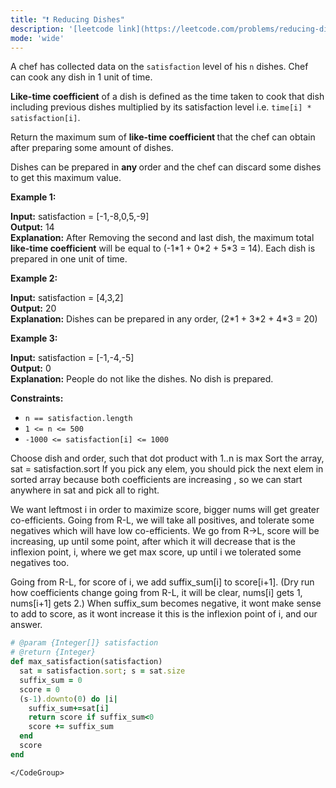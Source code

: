 ```yaml
---
title: "❗️ Reducing Dishes"
description: '[leetcode link](https://leetcode.com/problems/reducing-dishes/description/)'
mode: 'wide'
---
```

<Tabs>
  <Tab title="Question" icon="circle-question" iconType="regular">
    <Card>
      <p>A chef has collected data on the <code>satisfaction</code> level of his <code>n</code> dishes. Chef can cook any dish in 1 unit of time.</p>  <p><strong>Like-time coefficient</strong> of a dish is defined as the time taken to cook that dish including previous dishes multiplied by its satisfaction level i.e. <code>time[i] * satisfaction[i]</code>.</p>  <p>Return the maximum sum of <strong>like-time coefficient </strong>that the chef can obtain after preparing some amount of dishes.</p>  <p>Dishes can be prepared in <strong>any </strong>order and the chef can discard some dishes to get this maximum value.</p>   <p><strong class="example">Example 1:</strong></p>   <strong>Input:</strong> satisfaction = [-1,-8,0,5,-9] <br/> <strong>Output:</strong> 14 <br/> <strong>Explanation:</strong> After Removing the second and last dish, the maximum total <strong>like-time coefficient</strong> will be equal to (-1*1 + 0*2 + 5*3 = 14). Each dish is prepared in one unit of time.  <p><strong class="example">Example 2:</strong></p>   <strong>Input:</strong> satisfaction = [4,3,2] <br/> <strong>Output:</strong> 20 <br/> <strong>Explanation:</strong> Dishes can be prepared in any order, (2*1 + 3*2 + 4*3 = 20)   <p><strong class="example">Example 3:</strong></p>   <strong>Input:</strong> satisfaction = [-1,-4,-5] <br/> <strong>Output:</strong> 0 <br/> <strong>Explanation:</strong> People do not like the dishes. No dish is prepared.    <p><strong>Constraints:</strong></p>  <ul>  <li><code>n == satisfaction.length</code></li>  <li><code>1 &lt;= n &lt;= 500</code></li>  <li><code>-1000 &lt;= satisfaction[i] &lt;= 1000</code></li> </ul> 
    </Card>
  </Tab>
  <Tab title="Solution" icon="lightbulb" iconType="regular" >
    <Card>
      Choose dish and order, such that dot product with 1..n is max
Sort the array, sat = satisfaction.sort
If you pick any elem, you should pick the next elem in sorted array because both coefficients are increasing , so we can start anywhere in sat and pick all to right.

We want leftmost i in order to maximize score, bigger nums will get greater co-efficients.
Going from R-L, we will take all positives, and tolerate some negatives which will have low co-efficients.
We go from R-&gt;L, score will be increasing, up until some point, after which it will decrease that is the inflexion point, i, where we get max score, up until i we tolerated some negatives too.

Going from R-L, for score of i, we add suffix_sum[i] to score[i+1]. (Dry run how coefficients change going from R-L, it will be clear, nums[i] gets 1, nums[i+1] gets 2.)
When suffix_sum becomes negative, it wont make sense to add to score, as it wont increase it
this is the inflexion point of i, and our answer.
</Card>
  <Expandable title="code">
    <CodeGroup dropdown>
```ruby title="Reducing Dishes" lines
# @param {Integer[]} satisfaction
# @return {Integer}
def max_satisfaction(satisfaction)  
  sat = satisfaction.sort; s = sat.size
  suffix_sum = 0
  score = 0
  (s-1).downto(0) do |i|
    suffix_sum+=sat[i]
    return score if suffix_sum<0
    score += suffix_sum
  end
  score
end
```
    </CodeGroup>
  </Expandable>
  </Tab>
</Tabs>